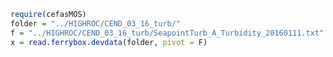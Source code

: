 ```r
require(cefasMOS)
folder = "../HIGHROC/CEND_03_16_turb/"
f = "../HIGHROC/CEND_03_16_turb/SeapointTurb_A_Turbidity_20160111.txt"
x = read.ferrybox.devdata(folder, pivot = F)


```